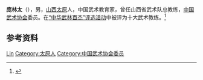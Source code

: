 '''庞林太'''（{{bd|1938年|}}），男，[[山西|山西]][[太原|太原]]人，中国武术教育家，曾任山西省武术队总教练，[[中国武术协会|中国武术协会]]委员。在[[“中华武林百杰”评选活动|“中华武林百杰”评选活动]]中被评为十大武术教练。<ref>{{Cite book|title=体育百科大全23 武术二|author=吴兆祥主编|publisher=安徽人民出版社|year=2010|isbn=|location=合肥|pages=}}</ref>

== 参考资料 ==
{{reflist}}

{{中国人物小作品}}
{{Navboxes
| title  = 庞林太在[[中国武术协会|中国武术协会]]的职务
| list1  =
{{中国武术协会第三届委员会}}
{{中国武术协会第四届委员会}}
{{中国武术协会第五届委员会}}
{{中国武术协会第六届委员会}}
}}

{{Authority control}}
{{DEFAULTSORT:Pang庞}}
[[Category:庞姓|Lin]]
[[Category:太原人|Category:太原人]]
[[Category:中国武术协会委员|Category:中国武术协会委员]]